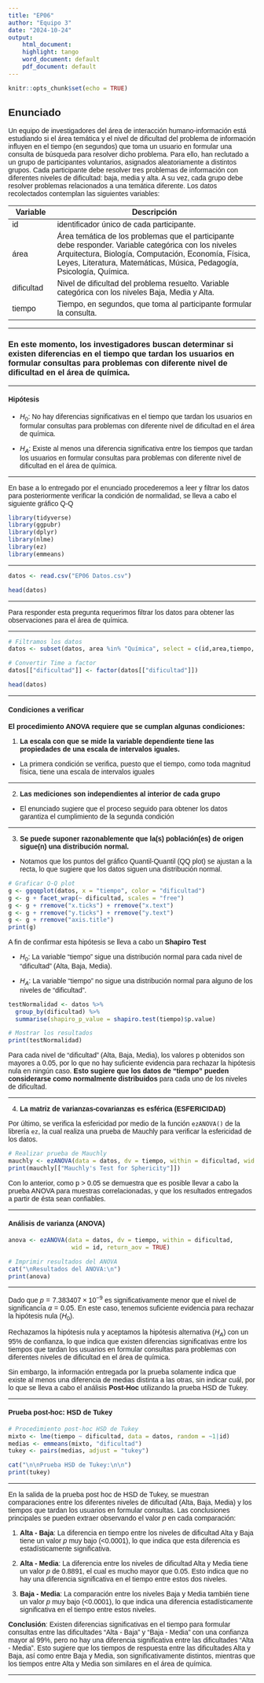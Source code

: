 ```yaml
---
title: "EP06"
author: "Equipo 3"
date: "2024-10-24"
output:
    html_document:
    highlight: tango
    word_document: default
    pdf_document: default
---
```


```{=html}
<style>
body {
  font-family: 'Calibri', sans-serif;
}
</style>
```
```r
knitr::opts_chunk$set(echo = TRUE)
```

## **Enunciado**

Un equipo de investigadores del área de interacción humano-información está estudiando si el área temática y el nivel de dificultad del problema de información influyen en el tiempo (en segundos) que toma un usuario en formular una consulta de búsqueda para resolver dicho problema. Para ello, han reclutado a un grupo de participantes voluntarios, asignados aleatoriamente a distintos grupos. Cada participante debe resolver tres problemas de información con diferentes niveles de dificultad: baja, media y alta. A su vez, cada grupo debe resolver problemas relacionados a una temática diferente. Los datos recolectados contemplan las siguientes variables:

| Variable   | Descripción                                                                                                                                                                                                                           |
|-------------|-----------------------------------------------------------|
| id         | identificador único de cada participante.                                                                                                                                                                                             |
| área       | Área temática de los problemas que el participante debe responder. Variable categórica con los niveles Arquitectura, Biología, Computación, Economía, Física, Leyes, Literatura, Matemáticas, Música, Pedagogía, Psicología, Química. |
| dificultad | Nivel de dificultad del problema resuelto. Variable categórica con los niveles Baja, Media y Alta.                                                                                                                                    |
| tiempo     | Tiempo, en segundos, que toma al participante formular la consulta.                                                                                                                                                                   |

------------------------------------------------------------------------

### **En este momento, los investigadores buscan determinar si existen diferencias en el tiempo que tardan los usuarios en formular consultas para problemas con diferente nivel de dificultad en el área de química.**

------------------------------------------------------------------------

#### **Hipótesis**

-   $H_0:$ No hay diferencias significativas en el tiempo que tardan los usuarios en formular consultas para problemas con diferente nivel de dificultad en el área de química.

-   $H_A:$ Existe al menos una diferencia significativa entre los tiempos que tardan los usuarios en formular consultas para problemas con diferente nivel de dificultad en el área de química.

------------------------------------------------------------------------

En base a lo entregado por el enunciado procederemos a leer y filtrar los datos para posteriormente verificar la condición de normalidad, se lleva a cabo el siguiente gráfico Q-Q

```r
library(tidyverse)
library(ggpubr)
library(dplyr)
library(nlme)
library(ez)
library(emmeans)
```

------------------------------------------------------------------------

```r
datos <- read.csv("EP06 Datos.csv")

head(datos)
```

------------------------------------------------------------------------

Para responder esta pregunta requerimos filtrar los datos para obtener las observaciones para el área de química.

------------------------------------------------------------------------

```r

# Filtramos los datos
datos <- subset(datos, area %in% "Química", select = c(id,area,tiempo, dificultad))

# Convertir Time a factor
datos[["dificultad"]] <- factor(datos[["dificultad"]])

head(datos)

```

------------------------------------------------------------------------

#### **Condiciones a verificar**

**El procedimiento ANOVA requiere que se cumplan algunas condiciones:**

1.  **La escala con que se mide la variable dependiente tiene las propiedades de una escala de intervalos iguales.**

-   La primera condición se verifica, puesto que el tiempo, como toda magnitud física, tiene una escala de intervalos iguales

------------------------------------------------------------------------

2.  **Las mediciones son independientes al interior de cada grupo**

-   El enunciado sugiere que el proceso seguido para obtener los datos garantiza el cumplimiento de la segunda condición

------------------------------------------------------------------------

3.  **Se puede suponer razonablemente que la(s) población(es) de origen sigue(n) una distribución normal.**

-   Notamos que los puntos del gráfico Quantil-Quantil (QQ plot) se ajustan a la recta, lo que sugiere que los datos siguen una distribución normal.

```r

# Graficar Q-Q plot
g <- ggqqplot(datos, x = "tiempo", color = "dificultad")
g <- g + facet_wrap(~ dificultad, scales = "free")
g <- g + rremove("x.ticks") + rremove("x.text")
g <- g + rremove("y.ticks") + rremove("y.text")
g <- g + rremove("axis.title")
print(g)
```

A fin de confirmar esta hipótesis se lleva a cabo un **Shapiro Test**

-   $H_0:$ La variable "tiempo" sigue una distribución normal para cada nivel de "dificultad" (Alta, Baja, Media).

-   $H_A:$ La variable "tiempo" no sigue una distribución normal para alguno de los niveles de "dificultad".

```r
testNormalidad <- datos %>%
  group_by(dificultad) %>%
  summarise(shapiro_p_value = shapiro.test(tiempo)$p.value)

# Mostrar los resultados
print(testNormalidad)
```

Para cada nivel de "dificultad" (Alta, Baja, Media), los valores p obtenidos son mayores a 0.05, por lo que no hay suficiente evidencia para rechazar la hipótesis nula en ningún caso. **Esto sugiere que los datos de "tiempo" pueden considerarse como normalmente distribuidos** para cada uno de los niveles de dificultad.

------------------------------------------------------------------------

4.  **La matriz de varianzas-covarianzas es esférica (ESFERICIDAD)**

Por último, se verifica la esfericidad por medio de la función `ezANOVA()` de la librería `ez`, la cual realiza una prueba de Mauchly para verificar la esfericidad de los datos.

```r
# Realizar prueba de Mauchly
mauchly <- ezANOVA(data = datos, dv = tiempo, within = dificultad, wid = id, return_aov = TRUE)
print(mauchly[["Mauchly's Test for Sphericity"]])
```

Con lo anterior, como p \> 0.05 se demuestra que es posible llevar a cabo la prueba ANOVA para muestras correlacionadas, y que los resultados entregados a partir de ésta sean confiables.

------------------------------------------------------------------------

#### **Análisis de varianza (ANOVA)**

```r
anova <- ezANOVA(data = datos, dv = tiempo, within = dificultad,
                  wid = id, return_aov = TRUE)

# Imprimir resultados del ANOVA
cat("\nResultados del ANOVA:\n")
print(anova)
```

------------------------------------------------------------------------

Dado que $p = 7.383407 \times 10^{-9}$ es significativamente menor que el nivel de significancía $\alpha = 0.05$. En este caso, tenemos suficiente evidencia para rechazar la hipótesis nula ($H_0$).

Rechazamos la hipótesis nula y aceptamos la hipótesis alternativa ($H_A$) con un 95% de confianza, lo que indica que existen diferencias significativas entre los tiempos que tardan los usuarios en formular consultas para problemas con diferentes niveles de dificultad en el área de química.

Sin embargo, la información entregada por la prueba solamente indica que existe al menos una diferencia de medias distinta a las otras, sin indicar cuál, por lo que se lleva a cabo el análisis **Post-Hoc** utilizando la prueba HSD de Tukey.

------------------------------------------------------------------------

#### **Prueba post-hoc: HSD de Tukey**

```r
# Procedimiento post-hoc HSD de Tukey
mixto <- lme(tiempo ~ dificultad, data = datos, random = ~1|id)
medias <- emmeans(mixto, "dificultad")
tukey <- pairs(medias, adjust = "tukey")

cat("\n\nPrueba HSD de Tukey:\n\n")
print(tukey)
```

------------------------------------------------------------------------

En la salida de la prueba post hoc de HSD de Tukey, se muestran comparaciones entre los diferentes niveles de dificultad (Alta, Baja, Media) y los tiempos que tardan los usuarios en formular consultas. Las conclusiones principales se pueden extraer observando el valor $p$ en cada comparación:

1.  **Alta - Baja**: La diferencia en tiempo entre los niveles de dificultad Alta y Baja tiene un valor $p$ muy bajo (<0.0001), lo que indica que esta diferencia es estadísticamente significativa.

2.  **Alta - Media**: La diferencia entre los niveles de dificultad Alta y Media tiene un valor $p$ de 0.8891, el cual es mucho mayor que 0.05. Esto indica que no hay una diferencia significativa en el tiempo entre estos dos niveles.

3.  **Baja - Media**: La comparación entre los niveles Baja y Media también tiene un valor $p$ muy bajo (<0.0001), lo que indica una diferencia estadísticamente significativa en el tiempo entre estos niveles.

**Conclusión**: Existen diferencias significativas en el tiempo para formular consultas entre las dificultades "Alta - Baja" y "Baja - Media" con una confianza mayor al 99%, pero no hay una diferencia significativa entre las dificultades "Alta - Media". Esto sugiere que los tiempos de respuesta entre las dificultades Alta y Baja, así como entre Baja y Media, son significativamente distintos, mientras que los tiempos entre Alta y Media son similares en el área de química.

------------------------------------------------------------------------
